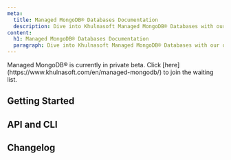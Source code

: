 ```yaml
---
meta:
  title: Managed MongoDB® Databases Documentation
  description: Dive into Khulnasoft Managed MongoDB® Databases with our quickstart guides, how-tos, tutorials and more.
content:
  h1: Managed MongoDB® Databases Documentation
  paragraph: Dive into Khulnasoft Managed MongoDB® Databases with our quickstart guides, how-tos, tutorials and more.
---
```


<ProductHeader
   productName="Managed MongoDB® Databases"
   productLogo="documentDB"
   description="Managed MongoDB® Databases provide fully-managed databases with a MongoDB® compatible API, relying on MongoDB® and PostgreSQL as storage engines. Enjoy automatic backups, scaling, monitoring and much more."
   url="/managed-databases/mongodb/quickstart/"
   label="Managed MongoDB® Databases Quickstart"
/>

<Message type="important">
Managed MongoDB® is currently in private beta. Click [here](https://www.khulnasoft.com/en/managed-mongodb/) to join the waiting list.
</Message>

## Getting Started

<Grid>
    <SummaryCard
        title="Quickstart"
        icon="rocket"
        description="Learn how to create a Managed MongoDB® Database in a few steps."
        label="View Quickstart"
        url="/managed-databases/mongodb/quickstart/"
    />
    <SummaryCard
        title="Concepts"
        icon="info"
        description="Core concepts that give you a better understanding of Managed MongoDB® Databases."
        label="View Concepts"
        url="/managed-databases/mongodb/concepts/"
    />
    <SummaryCard
        title="How-Tos"
        icon="help-circle-outline"
        description="Learn how to use your Managed MongoDB® Database via the Khulnasoft console."
        label="View How-Tos"
        url="/managed-databases/mongodb/how-to/"
    />
    <SummaryCard
        title="Additional Content"
        icon="book-open-outline"
        description="Check out in-depth information about Managed MongoDB® Databases."
        label="View Additional Content"
        url="/managed-databases/mongodb/reference-content/"
    />
</Grid>


## API and CLI

<Grid>
    <DefaultCard
        title="Back up and restore MongoDB® Databases with MongoDB® tools"
        url="/managed-databases/mongodb/api-cli/backup-and-restore/"
        label="Read more"
    />
</Grid>

<ClickableBanner
    productLogo="cli"
    title="Managed MongoDB® Databases API"
    description="Manage your document Database Instances using the Khulnasoft API."
    url="https://www.khulnasoft.com/en/developers/api/document_db/"
    label="Go to Managed MongoDB® Databases API"
/>

## Changelog

<ChangelogList
    productName="mongodbs"
    numberOfChanges={3}
/>
